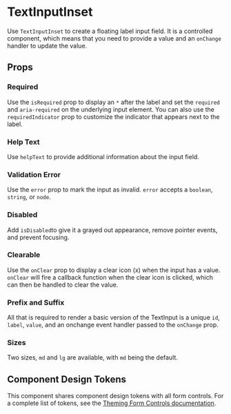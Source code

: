 
<Meta of={Stories} />

# TextInputInset

Use `TextInputInset` to create a floating label input field. It is a controlled component, which means that you need to provide a value and an `onChange` handler to update the value.

<Canvas withSource="open" of={Stories.Default} />

## Props

<ArgTypes of={TextInputInset} />

### Required

Use the `isRequired` prop to display an `*` after the label and set the `required` and `aria-required` on the underlying input element. You can also use the `requiredIndicator` prop to customize the indicator that appears next to the label.

<Canvas of={Stories.Required} />

### Help Text

Use `helpText` to provide additional information about the input field.

<Canvas of={Stories.HelpText} />

### Validation Error

Use the `error` prop to mark the input as invalid. `error` accepts a `boolean`, `string`, or `node`.

<Canvas of={Stories.ValidationError} />

### Disabled

Add `isDisabled`to give it a grayed out appearance, remove pointer events, and prevent focusing.

<Canvas of={Stories.Disabled} />

### Clearable

Use the `onClear` prop to display a clear icon (x) when the input has a value. `onClear` will fire
a callback function when the clear icon is clicked, which can then be handled to clear the value.

<Canvas of={Stories.Clearable} />

### Prefix and Suffix

All that is required to render a basic version of the TextInput is a unique `id`, `label`, `value`, and an onchange event handler passed to the `onChange` prop.

<Canvas of={Stories.PrefixAndSuffix} />

### Sizes

Two sizes, `md` and `lg` are available, with `md` being the default.

<Canvas of={Stories.Sizes} />

## Component Design Tokens

This component shares component design tokens with all form controls. For a complete list of tokens, see the [Theming Form Controls documentation](/docs/theming-form-controls--custom-theme-form).
